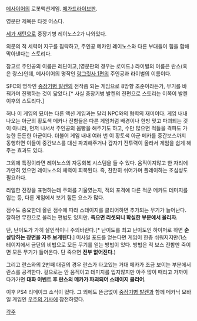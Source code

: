 [[메사이어]]의 로봇액션게임. [[메가드라이브]]판.

영문판 제목은 타겟 어스다.

[[세가 새턴]]으로 중장기병 레이노스2가 나와있다.

의문의 적 세력이 지구를 침략하고, 주인공 메카인 레이노스와 다른 부대들이 힘을 합해 막아낸다는 스토리다.

참고로 주인공의 이름은 레딘이고,(영문판의 경우는 로이드.) 라이벌의 이름은 란스(혹은 랑스)인데, 메사이어의 명작인 [[랑그릿사 1]]편의 주인공과 라이벌의 이름이다.

SFC의 명작인 [[중장기병 발켄]]의 전작쯤 되는 게임으로 8방향 조준이라든가, 무기를 바꿔가며 진행하는 것이 닮았다.[* 사실 중장기병 발켄의 전편으로 스토리는 이쪽이 발켄 이후의 스토리다.]

허나 이 게임의 묘미는 다른 액션 게임과는 달리 NPC와의 협력의 재미이다. 게임 내내 나오는 아군의 황토색 메카나 전함들은 다른 게임처럼 배경이나 한방 맞고 파괴되는 것이 아니라, 먼저 나서서 주인공의 몸빵을 해주기도 하고, 수만 많으면 적들을 격파도 가능한 든든한 아군이다.  더불어 게임 내내 여러 번 이 황토색 아군 메카를 중간보스까지 동행하면 이들이 중간보스를 대신 파괴해주거나 갑자기 전투력이 올라서 게임을 쉽게 해주는 효과도 있다.

그외에 특징이라면 레이노스의 자동회복 시스템을 들 수 있다. 움직이지않고 한 자리에 가만히 있으면 레이노스의 체력이 회복된다. 즉, 찬찬히 쉬어가며 플레이하는 조심성도 필요하다.

리얼한 전장을 표현하는데 주의를 기울였는지, 적의 포격에 다른 적군 메카도 데미지를 입는 등, 다른 게임에서 보기 힘든 요소가 많다.

점수도 중요한데 올린 점수에 따라 스테이지를 클리어하면 추가되는 무기가 늘어난다. 잘하면 무한으로 올리는 편법도 있지만. '''죽으면 리셋되니 확실한 부분에서 올리자'''.

단, 난이도가 가히 살인적이니 주의바란다.[* 난이도를 최고 난이도인 하이퍼로 하면 '''순살당하는 장면을 자주 보게된다'''.] 미사일 포드를 얻는다면 게임이 한층 쉬워지지만(1스테이지에서 금단의 비법으로 모든 무기를 얻는 방법이 있다. 방법은 적 보스 전함만 죽이면 모든 무기가 들어온다. 단 죽으면 '''전부 없어진다'''.)

그리고 란스와의 2번째 대결의 경우 란스가 타고있는 거대 메카가 조금 보이는 부분에서 란스를 공격한다. 겉으로는 안 움직이고 데미지를 입지않지만 아주 많이 때리고 가까이 다가가면 '''대화 이벤트 후 란스의 메카가 파괴되어 스테이지 클리어'''.

이후 PS4 리메이크 소식이 떴다. 그 외에도 뜬금없이 [[중장기병 발켄]]과 함께 메카닉 모바일 게임인 [[우주의 기사]]에 참전하였다.


[[각주]]

